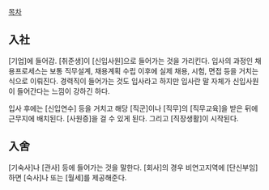 [[목차]]
== 入社 ==
[기업]에 들어감. [취준생]이 [신입사원]으로 들어가는 것을 가리킨다. 입사의 과정인 채용프로세스는 보통 직무설계, 채용계획 수립 이후에 실제 채용, 시험, 면접 등을 거치는 식으로 이뤄진다. 경력직이 들어가는 것도 입사라고 하지만 입사란 말 자체가 신입사원이 들어간다는 느낌이 강하긴 하다.

입사 후에는 [신입연수] 등을 거치고 해당 [직군]이나 [직무]의 [직무교육]을 받은 뒤에 근무지에 배치된다. [사원증]을 걸 수 있게 된다. 그리고 [직장생활]이 시작된다.

== 入舍 ==
[기숙사]나 [관사] 등에 들어가는 것을 말한다. [회사]의 경우 비연고지역에 [단신부임]하면 [숙사]나 또는 [월세]를 제공해준다.
